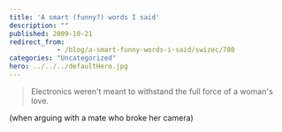 ```yaml
---
title: 'A smart (funny?) words I said'
description: ""
published: 2009-10-21
redirect_from: 
            - /blog/a-smart-funny-words-i-said/swizec/780
categories: "Uncategorized"
hero: ../../../defaultHero.jpg
---
```

> Electronics weren&#x27;t meant to withstand the full force of a woman&#x27;s love.

(when arguing with a mate who broke her camera)
